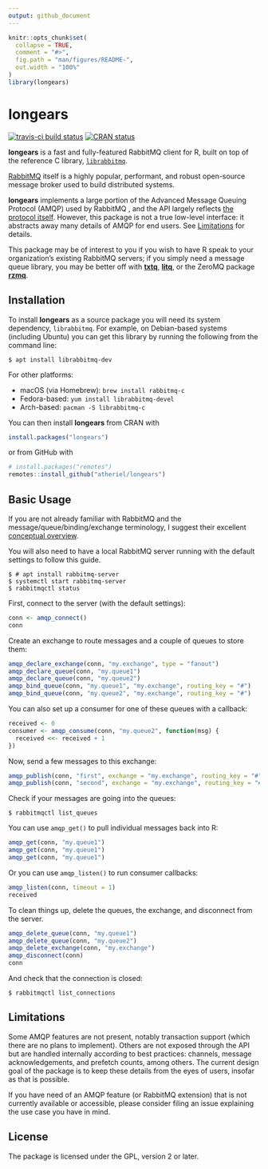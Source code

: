 ```yaml
---
output: github_document
---
```


<!-- README.md is generated from README.Rmd. Please edit that file. -->

```r
knitr::opts_chunk$set(
  collapse = TRUE,
  comment = "#>",
  fig.path = "man/figures/README-",
  out.width = "100%"
)
library(longears)
```
# longears

<!-- badges: start -->
[![travis-ci build status](https://travis-ci.org/atheriel/longears.svg?branch=master)](https://travis-ci.org/atheriel/longears)
[![CRAN status](https://www.r-pkg.org/badges/version/longears)](https://cran.r-project.org/package=longears)
<!-- badges: end -->

**longears** is a fast and fully-featured RabbitMQ client for R, built on top of
the reference C library, [`librabbitmq`](https://github.com/alanxz/rabbitmq-c).

[RabbitMQ](https://www.rabbitmq.com/) itself is a highly popular, performant,
and robust open-source message broker used to build distributed systems.

**longears** implements a large portion of the Advanced Message Queuing Protocol
(AMQP) used by RabbitMQ , and the API largely reflects [the protocol itself](https://www.rabbitmq.com/amqp-0-9-1-reference.html).
However, this package is not a true low-level interface: it abstracts away many
details of AMQP for end users. See [Limitations](#Limitations) for details.

This package may be of interest to you if you wish to have R speak to your
organization's existing RabbitMQ servers; if you simply need a message queue
library, you may be better off with [**txtq**](https://cran.r-project.org/package=txtq),
[**litq**](https://cran.r-project.org/package=liteq), or the ZeroMQ package
[**rzmq**](https://cran.r-project.org/package=rzmq).

## Installation

To install **longears** as a source package you will need its system dependency,
`librabbitmq`. For example, on Debian-based systems (including Ubuntu) you can
get this library by running the following from the command line:

```shell
$ apt install librabbitmq-dev
```

For other platforms:

* macOS (via Homebrew): `brew install rabbitmq-c`
* Fedora-based: `yum install librabbitmq-devel`
* Arch-based: `pacman -S librabbitmq-c`

You can then install **longears** from CRAN with

``` r
install.packages("longears")
```

or from GitHub with

``` r
# install.packages("remotes")
remotes::install_github("atheriel/longears")
```

## Basic Usage

If you are not already familiar with RabbitMQ and the message/queue/binding/exchange
terminology, I suggest their excellent [conceptual overview](https://www.rabbitmq.com/tutorials/amqp-concepts.html).

You will also need to have a local RabbitMQ server running with the default
settings to follow this guide.

```shell
$ # apt install rabbitmq-server
$ systemctl start rabbitmq-server
$ rabbitmqctl status
```

First, connect to the server (with the default settings):

```r
conn <- amqp_connect()
conn
```

Create an exchange to route messages and a couple of queues to store them:

```r
amqp_declare_exchange(conn, "my.exchange", type = "fanout")
amqp_declare_queue(conn, "my.queue1")
amqp_declare_queue(conn, "my.queue2")
amqp_bind_queue(conn, "my.queue1", "my.exchange", routing_key = "#")
amqp_bind_queue(conn, "my.queue2", "my.exchange", routing_key = "#")
```

You can also set up a consumer for one of these queues with a callback:

```r
received <- 0
consumer <- amqp_consume(conn, "my.queue2", function(msg) {
  received <<- received + 1
})
```

Now, send a few messages to this exchange:

```r
amqp_publish(conn, "first", exchange = "my.exchange", routing_key = "#")
amqp_publish(conn, "second", exchange = "my.exchange", routing_key = "#")
```

Check if your messages are going into the queues:

```shell
$ rabbitmqctl list_queues
```

You can use `amqp_get()` to pull individual messages back into R:

```r
amqp_get(conn, "my.queue1")
amqp_get(conn, "my.queue1")
amqp_get(conn, "my.queue1")
```

Or you can use `amqp_listen()` to run consumer callbacks:

```r
amqp_listen(conn, timeout = 1)
received
```

To clean things up, delete the queues, the exchange, and disconnect from the
server.

```r
amqp_delete_queue(conn, "my.queue1")
amqp_delete_queue(conn, "my.queue2")
amqp_delete_exchange(conn, "my.exchange")
amqp_disconnect(conn)
conn
```

And check that the connection is closed:

```shell
$ rabbitmqctl list_connections
```

## Limitations

Some AMQP features are not present, notably transaction support (which there
are no plans to implement). Others are not exposed through the API but are
handled internally according to best practices: channels, message
acknowledgements, and prefetch counts, among others. The current design goal of
the package is to keep these details from the eyes of users, insofar as that is
possible.

If you have need of an AMQP feature (or RabbitMQ extension) that is not
currently available or accessible, please consider filing an issue explaining
the use case you have in mind.

## License

The package is licensed under the GPL, version 2 or later.
